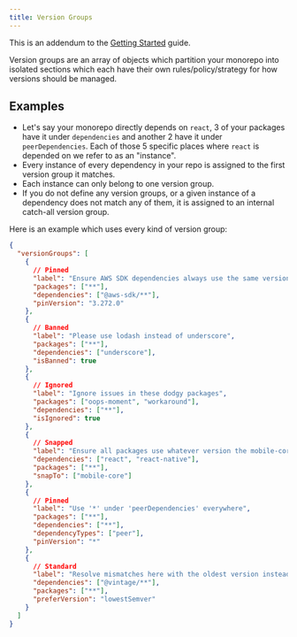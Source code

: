 ```yaml
---
title: Version Groups
---
```


This is an addendum to the [Getting Started](/syncpack/guide/getting-started) guide.

Version groups are an array of objects which partition your monorepo into isolated sections which each have their own rules/policy/strategy for how versions should be managed.

## Examples

- Let's say your monorepo directly depends on `react`, 3 of your packages have it under `dependencies` and another 2 have it under `peerDependencies`. Each of those 5 specific places where `react` is depended on we refer to as an "instance".
- Every instance of every dependency in your repo is assigned to the first version group it matches.
- Each instance can only belong to one version group.
- If you do not define any version groups, or a given instance of a dependency does not match any of them, it is assigned to an internal catch-all version group.

Here is an example which uses every kind of version group:

```json
{
  "versionGroups": [
    {
      // Pinned
      "label": "Ensure AWS SDK dependencies always use the same version",
      "packages": ["**"],
      "dependencies": ["@aws-sdk/**"],
      "pinVersion": "3.272.0"
    },
    {
      // Banned
      "label": "Please use lodash instead of underscore",
      "packages": ["**"],
      "dependencies": ["underscore"],
      "isBanned": true
    },
    {
      // Ignored
      "label": "Ignore issues in these dodgy packages",
      "packages": ["oops-moment", "workaround"],
      "dependencies": ["**"],
      "isIgnored": true
    },
    {
      // Snapped
      "label": "Ensure all packages use whatever version the mobile-core package is using",
      "dependencies": ["react", "react-native"],
      "packages": ["**"],
      "snapTo": ["mobile-core"]
    },
    {
      // Pinned
      "label": "Use '*' under 'peerDependencies' everywhere",
      "packages": ["**"],
      "dependencies": ["**"],
      "dependencyTypes": ["peer"],
      "pinVersion": "*"
    },
    {
      // Standard
      "label": "Resolve mismatches here with the oldest version instead of the newest",
      "dependencies": ["@vintage/**"],
      "packages": ["**"],
      "preferVersion": "lowestSemver"
    }
  ]
}
```
